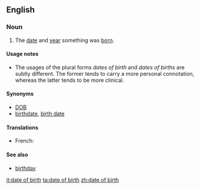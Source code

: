 ==English==

===Noun===
{{en-noun|sg=[[date]] [[of]] [[birth]]|pl=dates of birth|pl2=dates of births}}

# The [[date]] and [[year]] something was [[born]].

====Usage notes====
* The usages of the plural forms ''dates of birth'' and ''dates of births'' are subtly different. The former tends to carry a more personal connotation, whereas the latter tends to be more clinical.

====Synonyms====
* [[DOB]]
* [[birthdate]], [[birth date]]

====Translations====
{{trans-top|Date and year when something was born}}
*French: {{t|fr|date de naissance|f}}
{{trans-mid}}
{{trans-bottom}}

====See also====
* [[birthday]]

[[it:date of birth]]
[[ta:date of birth]]
[[zh:date of birth]]